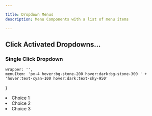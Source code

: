 ```yaml
---

title: Dropdown Menus
description: Menu Components with a list of menu items

---
```


## Click Activated Dropdowns...

### Single Click Dropdown

	wrapper: '',
	menuItem: 'px-4 hover:bg-stone-200 hover:dark:bg-stone-300 ' +
	'hover:text-cyan-100 hover:dark:text-sky-950'
}



<DropdownMenu id="dropdown-example-1" caption="Click Me">
   <li class={tw.menuItem} script={hs}>Choice 1</li>
   <li class={tw.menuItem} script={hs}>Choice 2</li>
   <li class={tw.menuItem} script={hs}>Choice 3</li>
</DropdownMenu>



